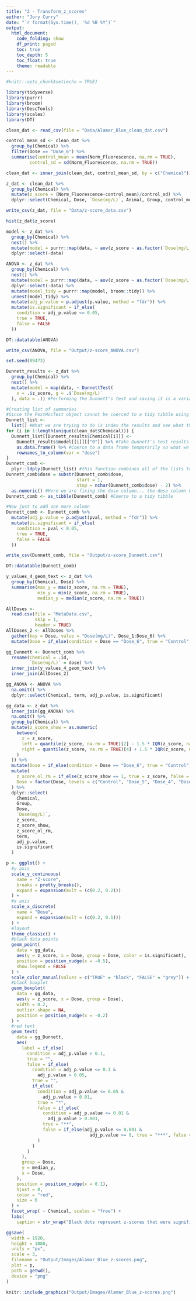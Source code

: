 ```yaml
---
title: "2 - Transform_z_scores"
author: "Jory Curry"
date: "`r format(Sys.time(), '%d %B %Y')`"
output: 
  html_document:
    code_folding: show
    df_print: paged
    toc: true
    toc_depth: 5
    toc_float: true
    theme: readable
---
```


```r
#knitr::opts_chunk$set(echo = TRUE)
```

```r
library(tidyverse)
library(purrr)
library(broom)
library(DescTools)
library(scales)
library(DT)
```

```r
clean_dat <- read_csv(file = "Data/Alamar_Blue_clean_dat.csv")

control_mean_sd <- clean_dat %>%
  group_by(Chemical) %>%
  filter(Dose == "Dose_6") %>%
  summarise(control_mean = mean(Norm_Fluorescence, na.rm = TRUE),
         control_sd = sd(Norm_Fluorescence, na.rm = TRUE))

clean_dat <- inner_join(clean_dat, control_mean_sd, by = c("Chemical"))

z_dat <- clean_dat %>%
  group_by(Chemical) %>%
  mutate(z_score = (Norm_Fluorescence-control_mean)/control_sd) %>%
  dplyr::select(Chemical, Dose, `Dose(mg/L)`, Animal, Group, control_mean, control_sd, Norm_Fluorescence, z_score, Outlier)

write_csv(z_dat, file = "Data/z-score_data.csv")
```

```r
hist(z_dat$z_score)
```

```r
model <- z_dat %>%
  group_by(Chemical) %>%
  nest() %>%
  mutate(model = purrr::map(data, ~ aov(z_score ~ as.factor(`Dose(mg/L)`), data = .))) %>%
  dplyr::select(-data)

ANOVA <- z_dat %>%
  group_by(Chemical) %>%
  nest() %>%
  mutate(model = purrr::map(data, ~ aov(z_score ~ as.factor(`Dose(mg/L)`), data = .))) %>%
  dplyr::select(-data) %>%
  mutate(model_tidy = purrr::map(model, broom::tidy)) %>%
  unnest(model_tidy) %>%
  mutate(adj_p.value = p.adjust(p.value, method = "fdr")) %>%
  mutate(is.significant = if_else(
    condition = adj_p.value <= 0.05,
    true = TRUE,
    false = FALSE
  ))

DT::datatable(ANOVA)

write_csv(ANOVA, file = "Output/z-score_ANOVA.csv")
```

```r
set.seed(89473)

Dunnett_results <- z_dat %>%
  group_by(Chemical) %>%
  nest() %>%
  mutate(model = map(data, ~ DunnettTest(
    x = .$z_score, g = .$`Dose(mg/L)`
  ), data = .)) #Performing the Dunnett's test and saving it is a variable

#Creating list of summaries
#Since the PostHocTest object cannot be coerced to a tidy tibble using tidy()... we got creative
Dunnett_list <-
  list() #What we are trying to do is index the results and see what the significant results were... so we are using a list which can be later coerced into a tibble to easily index...
for (i in 1:length(unique(clean_dat$Chemical))) {
  Dunnett_list[[Dunnett_results$Chemical[i]]] <-
    Dunnett_results$model[[i]][["0"]] %>% #Take Dunnett's test results without any of the fancy summary information and shove it into a named list
    as.data.frame() %>% #Coerce to a data frame temporarily so what we can take the row names of the reults and turn them into a variable with rownames_to_column
    rownames_to_column(var = "dose")
}
Dunnett_comb <-
  plyr::ldply(Dunnett_list) #this function combines all of the lists together and gives them a variable name according to the chemical
Dunnett_comb$dose = substr(Dunnett_comb$dose,
                           start = 1,
                           stop = nchar(Dunnett_comb$dose) - 2) %>%
  as.numeric() #Here we are fixing the dose column... the dose column has the test dose related to the control... but we just want to see what the test dose is without it giving us redundant information about the comparison to the control for every observation...
Dunnett_comb <- as_tibble(Dunnett_comb) #Coerce to a tidy tibble

#Now just to add one more column
Dunnett_comb <- Dunnett_comb %>%
  mutate(adj_p.value = p.adjust(pval, method = "fdr")) %>%
  mutate(is.significant = if_else(
    condition = pval < 0.05,
    true = TRUE,
    false = FALSE
  ))

write_csv(Dunnett_comb, file = "Output/z-score_Dunnett.csv")

DT::datatable(Dunnett_comb)
```

```r
y_values_4_geom_text <- z_dat %>%
  group_by(Chemical, Dose) %>%
  summarise(max_y = max(z_score, na.rm = TRUE),
            min_y = min(z_score, na.rm = TRUE),
            median_y = median(z_score, na.rm = TRUE))

AllDoses <-
  read.csv(file = "MetaData.csv",
           skip = 1,
           header = TRUE)
AllDoses_2 <- AllDoses %>%
  gather(key = Dose, value = "Dose(mg/L)", Dose_1:Dose_6) %>%
  mutate(Dose = if_else(condition = Dose == "Dose_6", true = "Control", false = Dose))

gg_Dunnett <- Dunnett_comb %>%
  rename(Chemical = .id,
         `Dose(mg/L)` = dose) %>%
  inner_join(y_values_4_geom_text) %>%
  inner_join(AllDoses_2)

gg_ANOVA <- ANOVA %>%
  na.omit() %>%
  dplyr::select(Chemical, term, adj_p.value, is.significant)

gg_data <- z_dat %>%
  inner_join(gg_ANOVA) %>%
  na.omit() %>%
  group_by(Chemical) %>%
  mutate(z_score_show = as.numeric(
    between(
      x = z_score,
      left = quantile(z_score, na.rm = TRUE)[2] - 1.5 * IQR(z_score, na.rm = TRUE),
      right = quantile(z_score, na.rm = TRUE)[4] + 1.5 * IQR(z_score, na.rm = TRUE)
    )
  )) %>%
  mutate(Dose = if_else(condition = Dose == "Dose_6", true = "Control", false = Dose)) %>%
  mutate(
    z_score_ol_rm = if_else(z_score_show == 1, true = z_score, false = NULL),
    Dose = factor(Dose, levels = c("Control", "Dose_5", "Dose_4", "Dose_3", "Dose_2", "Dose_1"), ordered = TRUE)
  ) %>%
  dplyr::select(
    Chemical,
    Group,
    Dose,
    `Dose(mg/L)`,
    z_score,
    z_score_show,
    z_score_ol_rm,
    term,
    adj_p.value,
    is.significant
  )
```

```r
p <- ggplot() +
  #y axis
  scale_y_continuous(
    name = "Z-score",
    breaks = pretty_breaks(),
    expand = expansion(mult = (c(0.2, 0.2)))
  ) +
  #x axis
  scale_x_discrete(
    name = "Dose",
    expand = expansion(mult = (c(0.2, 0.1)))
  ) +
  #layout
  theme_classic() +
  #black data points
  geom_point(
    data = gg_data,
    aes(y = z_score, x = Dose, group = Dose, color = is.significant),
    position = position_nudge(x = -0.5),
    show.legend = FALSE
  ) +
  scale_color_manual(values = c("TRUE" = "black", "FALSE" = "grey")) +
  #black boxplot
  geom_boxplot(
    data = gg_data,
    aes(y = z_score, x = Dose, group = Dose),
    width = 0.2,
    outlier.shape = NA,
    position = position_nudge(x = -0.2)
  ) +
  #red text
  geom_text(
    data = gg_Dunnett,
    aes(
      label = if_else(
        condition = adj_p.value > 0.1,
        true = "",
        false = if_else(
          condition = adj_p.value <= 0.1 &
            adj_p.value > 0.05,
          true = "",
          if_else(
            condition = adj_p.value <= 0.05 &
              adj_p.value > 0.01,
            true = "*",
            false = if_else(
              condition = adj_p.value <= 0.01 &
                adj_p.value > 0.001,
              true = "**",
              false = if_else(adj_p.value <= 0.001 &
                                adj_p.value >= 0, true = "***", false = "")
            )
          )
        )
      ),
      group = Dose,
      y = median_y,
      x = Dose,
    ),
    position = position_nudge(x = 0.1),
    hjust = 0,
    color = "red",
    size = 6
  ) +
  facet_wrap( ~ Chemical, scales = "free") +
  labs(
    caption = str_wrap("Black dots represent z-scores that were significant affected by the dose. Grey dots represent z-scores that were not significantly affected by the dose. Red asterix represent statistical significance of the post-hoc Dunnett's test ('***' - adj_p.value < 0.001, '**' - adj_p.value < 0.01 & > 0.001, '*' - adj_p.value < 0.05 & > 0.01).", width = 100))

```

```r
ggsave(
  width = 1920,
  height = 1080,
  units = "px",
  scale = 3,
  filename = "Output/Images/Alamar_Blue_z-scores.png",
  plot = p,
  path = getwd(),
  device = "png"
)
```

```r
knitr::include_graphics("Output/Images/Alamar_Blue_z-scores.png")
```
